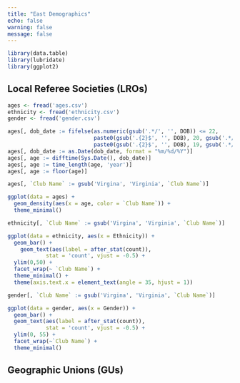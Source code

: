 ```yaml
---
title: "East Demographics"
echo: false
warning: false
message: false
---
```

```r
library(data.table)
library(lubridate)
library(ggplot2)
```
## Local Referee Societies (LROs)
```r
ages <- fread('ages.csv')
ethnicity <- fread('ethnicity.csv')
gender <- fread('gender.csv')
```

```r
ages[, dob_date := fifelse(as.numeric(gsub('.*/', '', DOB)) <= 22,
                           paste0(gsub('.{2}$', '', DOB), 20, gsub('.*/', '', DOB)),
                           paste0(gsub('.{2}$', '', DOB), 19, gsub('.*/', '', DOB)))]
ages[, dob_date := as.Date(dob_date, format = "%m/%d/%Y")]
ages[, age := difftime(Sys.Date(), dob_date)]
ages[, age := time_length(age, 'year')]
ages[, age := floor(age)]

ages[, `Club Name` := gsub('Virgina', 'Virginia', `Club Name`)]
```

```r
ggplot(data = ages) +
  geom_density(aes(x = age, color = `Club Name`)) +
  theme_minimal()
```

```r
ethnicity[, `Club Name` := gsub('Virgina', 'Virginia', `Club Name`)]
```

```r
ggplot(data = ethnicity, aes(x = Ethnicity)) +
  geom_bar() +
    geom_text(aes(label = after_stat(count)),
            stat = 'count', vjust = -0.5) +
  ylim(0,50) +
  facet_wrap(~ `Club Name`) +
  theme_minimal() +
  theme(axis.text.x = element_text(angle = 35, hjust = 1))
```


```r
gender[, `Club Name` := gsub('Virgina', 'Virginia', `Club Name`)]

ggplot(data = gender, aes(x = Gender)) +
  geom_bar() +
  geom_text(aes(label = after_stat(count)),
            stat = 'count', vjust = -0.5) +
  ylim(0, 55) +
  facet_wrap(~`Club Name`) +
  theme_minimal()
```

## Geographic Unions (GUs)